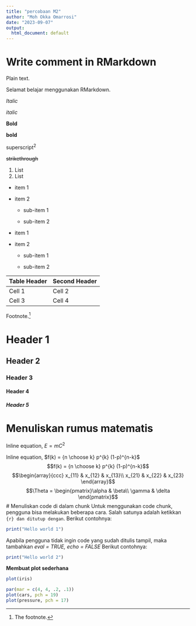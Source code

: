 ```yaml
---
title: "percobaan M2"
author: "Moh Okka Omarrosi"
date: "2023-09-07"
output:
  html_document: default
---
```


# Write comment in RMarkdown

Plain text.

Selamat belajar menggunakan RMarkdown.

*Italic*

_italic_

**Bold**

__bold__

superscript^2^

~~strikethrough~~

1. List
2. List

- item 1

- item 2

  + sub-item 1

  + sub-item 2

* item 1

* item 2

  + sub-item 1

  + sub-item 2

Table Header | Second Header 
------------ | -------------
Cell 1       | Cell 2
Cell 3       | Cell 4

Footnote.[^1]

[^1]: The footnote.

# Header 1

## Header 2

### Header 3

#### Header 4

##### Header 5

# Menuliskan rumus matematis

Inline equation, $E = mC^{2}$

Inline equation, $f(k) = {n \choose k} p^{k} (1-p)^{n-k}$
$$f(k) = {n \choose k} p^{k} (1-p)^{n-k}$$
$$\begin{array}{ccc}
x_{11} & x_{12} & x_{13}\\
x_{21} & x_{22} & x_{23}
\end{array}$$
$$\Theta = \begin{pmatrix}\alpha & \beta\\
\gamma & \delta
\end{pmatrix}$$
# Menuliskan code di dalam chunk Untuk menggunakan code chunk, pengguna bisa melakukan beberapa cara. Salah
satunya adalah ketikkan ``` {r} dan ditutup dengan ```. Berikut contohnya:
```r
print("Hello world 1")
```
Apabila pengguna tidak ingin code yang sudah ditulis tampil, maka tambahkan
*eval = TRUE, echo = FALSE*
Berikut contohnya:
```r
print("Hello world 2")
```
**Membuat plot sederhana**
```r
plot(iris)
```

```r
par(mar = c(4, 4, .2, .1))
plot(cars, pch = 19)
plot(pressure, pch = 17)
```


